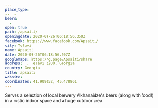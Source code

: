 ```yaml
---
place_type: 
--  - 
beers: 
  - 
open: true
path: /apsaiti/
openingdate: 2020-09-26T06:18:56.350Z
facebook: https://www.facebook.com/Apsaiti/
city: Telavi
name: Apsaiti
date: 2020-09-26T06:18:56.507Z
googlemaps: https://g.page/Apsaiti?share
address:  , Telavi 2200, Georgia
country: Georgia
title: apsaiti
website: 
coordinates: 41.909052, 45.478861
---
```

Serves a selection of local brewery 
Alkhanaidze's beers (along with food!) in a rustic indoor space and a huge outdoor area. 